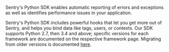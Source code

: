 <Note>

Sentry's Python SDK enables automatic reporting of errors and exceptions as well as identifies performance issues in your application.

Sentry's Python SDK includes powerful hooks that let you get more out of Sentry, and helps you bind data like tags, users, or contexts. Our SDK supports Python 2.7, then 3.4 and above; specific versions for each framework are documented on the respective framework page. Migrating from older versions is documented [here](./migration/).

</Note>
